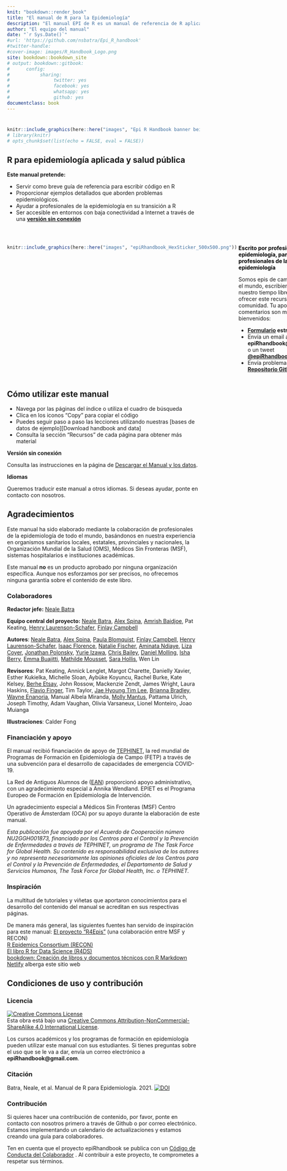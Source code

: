 ```yaml
---
knit: "bookdown::render_book"
title: "El manual de R para la Epidemiología"  
description: "El manual EPI de R es un manual de referencia de R aplicado a la epodemiología y la salud pública."
author: "El equipo del manual"
date: "`r Sys.Date()`"
#url: 'https://github.com/nsbatra/Epi_R_handbook'
#twitter-handle: 
#cover-image: images/R_Handbook_Logo.png
site: bookdown::bookdown_site
# output: bookdown::gitbook:
#      config:
#           sharing:
#                twitter: yes
#                facebook: yes
#                whatsapp: yes
#                github: yes
documentclass: book
---
```






#  {-}


```r
knitr::include_graphics(here::here("images", "Epi R Handbook banner beige 1500x500.png"))
# library(knitr)
# opts_chunk$set(list(echo = FALSE, eval = FALSE))
```

<meta name="description" content="El manual EPI de R es un manual de referencia de R aplicado a la epodemiología y la salud pública.">

<meta http-equiv="Content-Type" content="text/html; charset=utf-8">

<!-- <span style="color: red;">**THIS IS A DRAFT.  REVIEWERS GIVE FEEDBACK AT THIS [LINK](https://forms.gle/4RNdRRLGx67xW9yq9)**.</span> -->

<!-- <span style="color: darkgreen;">**DO YOU LIKE THIS HANDBOOK? SHOULD SOMETHING BE CHANGED? PLEASE TELL US!**</span> -->

<!-- <form target="_blank" action="https://forms.gle/A5SnRVws7tPD15Js9"> -->
<!--     <input type="submit" value="FEEDBACK" /> -->
<!-- </form> -->

<!-- ======================================================= -->
<!-- ## An R reference manual for applied epidemiology and public health {.unnumbered} -->


<!-- <span style="color: brown;">**The Epi R Handbook is an R reference manual for applied epidemiology and public health.**</span> -->

<!-- ## About this handbook   -->

## R para epidemiología aplicada y salud pública {-}  

**Este manual pretende:**

* Servir como breve guía de referencia para escribir código en R
* Proporcionar ejemplos detallados que aborden problemas epidemiológicos.
* Ayudar a profesionales de la epidemiología en su transición a R
* Ser accesible en entornos con baja conectividad a Internet a través de una [**versión sin conexión**](#download-handbook-and-data)


<!-- * Use practical epi examples - cleaning case linelists, making transmission chains and epidemic curves, automated reports and dashboards, modeling incidence and making projections, demographic pyramids and rate standardization, record matching, outbreak detection, survey analysis, survival analysis, GIS basics, contact tracing, phylogenetic trees...   -->



<!-- **How is this different than other R books?**   -->

<!-- * It is community-driven - *written for epidemiologists by epidemiologists* in their spare time and leveraging experience in local, national, academic, and emergency settings   -->

<!-- Dual-column created based on the rmarkdown cookbook here: https://bookdown.org/yihui/rmarkdown-cookbook/multi-column.html -->



<br>


:::: {style="display: flex;"}

::: {}
```r
knitr::include_graphics(here::here("images", "epiRhandbook_HexSticker_500x500.png"))
```
:::


::: {.col data-latex="{0.05\textwidth}"}
\ 
<!-- an empty Div (with a white space), serving as
a column separator -->
:::

::: {}
<span style="color: black;">**Escrito por profesionales de la epidemiología, para profesionales de la epidemiología**</span>

Somos epis de campo de todo el mundo, escribiendo en nuestro tiempo libre para ofrecer este recurso a la comunidad. Tu apoyo y comentarios son muy bienvenidos:

* **[Formulario](https://forms.gle/A5SnRVws7tPD15Js9) estructurado**
* Envía un email a **epiRhandbook@gmail.com** o un tweet **[\@epiRhandbook](https://twitter.com/epirhandbook)**  
* Envía problemas a nuestro **[Repositorio Github](https://github.com/epirhandbook/Epi_R_handbook)**  


:::

::::




<!-- ======================================================= -->
## Cómo utilizar este manual {-} 

* Navega por las páginas del índice o utiliza el cuadro de búsqueda
* Clica en los iconos "Copy" para copiar el código  
* Puedes seguir paso a paso las lecciones utilizando nuestras [bases de datos de ejemplo][Download handbook and data]  
* Consulta la sección "Recursos" de cada página para obtener más material

**Versión sin conexión**  

Consulta las instrucciones en la página de [Descargar el Manual y los datos](#download-handbook-and-data).

**Idiomas**  

Queremos traducir este manual a otros idiomas. Si deseas ayudar, ponte en contacto con nosotros.


<!-- ======================================================= -->
## Agradecimientos {-}  

Este manual ha sido elaborado mediante la colaboración de profesionales de la epidemiología de todo el mundo, basándonos en nuestra experiencia en organismos sanitarios locales, estatales, provinciales y nacionales, la Organización Mundial de la Salud (OMS), Médicos Sin Fronteras (MSF), sistemas hospitalarios e instituciones académicas.

Este manual **no** es un producto aprobado por ninguna organización específica. Aunque nos esforzamos por ser precisos, no ofrecemos ninguna garantía sobre el contenido de este libro.


### Colaboradores {-}  

**Redactor jefe:** [Neale Batra](https://www.linkedin.com/in/neale-batra/) 

**Equipo central del proyecto:** [Neale Batra](https://www.linkedin.com/in/neale-batra/), [Alex Spina](https://github.com/aspina7), [Amrish Baidjoe](https://twitter.com/Ammer_B), Pat Keating, [Henry Laurenson-Schafer](https://github.com/henryls1), [Finlay Campbell](https://github.com/finlaycampbell)  

**Autores**: [Neale Batra](https://www.linkedin.com/in/neale-batra/), [Alex Spina](https://github.com/aspina7), [Paula Blomquist](https://www.linkedin.com/in/paula-bianca-blomquist-53188186/), [Finlay Campbell](https://github.com/finlaycampbell), [Henry Laurenson-Schafer](https://github.com/henryls1), [Isaac Florence](www.Twitter.com/isaacatflorence), [Natalie Fischer](https://www.linkedin.com/in/nataliefischer211/), [Aminata Ndiaye](https://twitter.com/aminata_fadl), [Liza Coyer]( https://www.linkedin.com/in/liza-coyer-86022040/), [Jonathan Polonsky](https://twitter.com/jonny_polonsky), [Yurie Izawa](https://ch.linkedin.com/in/yurie-izawa-a1590319), [Chris Bailey](https://twitter.com/cbailey_58?lang=en), [Daniel Molling](https://www.linkedin.com/in/daniel-molling-4005716a/), [Isha Berry](https://twitter.com/ishaberry2), [Emma Buajitti](https://twitter.com/buajitti), [Mathilde Mousset](https://mathildemousset.wordpress.com/research/), [Sara Hollis](https://www.linkedin.com/in/saramhollis/), Wen Lin  

**Revisores**: Pat Keating, Annick Lenglet, Margot Charette, Danielly Xavier, Esther Kukielka, Michelle Sloan, Aybüke Koyuncu, Rachel Burke, Kate Kelsey, [Berhe Etsay](https://www.linkedin.com/in/berhe-etsay-5752b1154/), John Rossow, Mackenzie Zendt, James Wright, Laura Haskins, [Flavio Finger](ffinger.github.io), Tim Taylor, [Jae Hyoung Tim Lee](https://www.linkedin.com/in/jaehyoungtlee/), [Brianna Bradley](https://www.linkedin.com/in/brianna-bradley-bb8658155), [Wayne Enanoria](https://www.linkedin.com/in/wenanoria), Manual Albela Miranda, [Molly Mantus](https://www.linkedin.com/in/molly-mantus-174550150/), Pattama Ulrich, Joseph Timothy, Adam Vaughan, Olivia Varsaneux, Lionel Monteiro, Joao Muianga  

**Illustraciones**: Calder Fong  


<!-- **Editor-in-Chief:** Neale Batra  -->

<!-- **Project core team:** Neale Batra, Alex Spina, Amrish Baidjoe, Pat Keating, Henry Laurenson-Schafer, Finlay Campbell   -->

<!-- **Authors**: Neale Batra, Alex Spina, Paula Blomquist, Finlay Campbell, Henry Laurenson-Schafer, [Isaac Florence](www.Twitter.com/isaacatflorence), Natalie Fischer, Aminata Ndiaye, Liza Coyer, Jonathan Polonsky, Yurie Izawa, Chris Bailey, Daniel Molling, Isha Berry, Emma Buajitti, Mathilde Mousset, Sara Hollis, Wen Lin   -->

<!-- **Reviewers**: Pat Keating, Mathilde Mousset, Annick Lenglet, Margot Charette, Isha Berry, Paula Blomquist, Natalie Fischer, Daniely Xavier, Esther Kukielka, Michelle Sloan, Aybüke Koyuncu, Rachel Burke, Daniel Molling, Kate Kelsey, Berhe Etsay, John Rossow, Mackenzie Zendt, James Wright, Wayne Enanoria, Laura Haskins, Flavio Finger, Tim Taylor, Jae Hyoung Tim Lee, Brianna Bradley, Manual Albela Miranda, Molly Mantus, Priscilla Spencer, Pattama Ulrich, Joseph Timothy, Adam Vaughan, Olivia Varsaneux, Lionel Monteiro, Joao Muianga   -->


### Financiación y apoyo {-}  

El manual recibió financiación de apoyo de [TEPHINET](https://www.tephinet.org/), la red mundial de Programas de Formación en Epidemiología de Campo (FETP) a través de una subvención para el desarrollo de capacidades de emergencia COVID-19.

La Red de Antiguos Alumnos de ([EAN](https://epietalumni.net/)) proporcionó apoyo administrativo, con un agradecimiento especial a Annika Wendland. EPIET es el Programa Europeo de Formación en Epidemiología de Intervención.

Un agradecimiento especial a Médicos Sin Fronteras (MSF) Centro Operativo de Ámsterdam (OCA) por su apoyo durante la elaboración de este manual.

*Esta publicación fue apoyada por el Acuerdo de Cooperación número NU2GGH001873, financiado por los Centros para el Control y la Prevención de Enfermedades a través de TEPHINET, un programa de The Task Force for Global Health. Su contenido es responsabilidad exclusiva de los autores y no representa necesariamente las opiniones oficiales de los Centros para el Control y la Prevención de Enfermedades, el Departamento de Salud y Servicios Humanos, The Task Force for Global Health, Inc. o TEPHINET.*



### Inspiración {-}  

La multitud de tutoriales y viñetas que aportaron conocimientos para el desarrollo del contenido del manual se acreditan en sus respectivas páginas.

De manera más general, las siguientes fuentes han servido de inspiración para este manual:
[El proyecto "R4Epis"](https://r4epis.netlify.app/) (una colaboración entre MSF y RECON)  
[R Epidemics Consortium (RECON)](https://www.repidemicsconsortium.org/)  
[El libro R for Data Science (R4DS)](https://r4ds.had.co.nz/)  
[bookdown: Creación de libros y documentos técnicos con R Markdown](https://bookdown.org/yihui/bookdown/)  
[Netlify](https://www.netlify.com) alberga este sitio web  


<!-- ### Image credits {-}   -->

<!-- Images in logo from US CDC Public Health Image Library) include [2013 Yemen looking for mosquito breeding sites](https://phil.cdc.gov/Details.aspx?pid=19623), [Ebola virus](https://phil.cdc.gov/Details.aspx?pid=23186), and [Survey in Rajasthan](https://phil.cdc.gov/Details.aspx?pid=19838).   -->


## Condiciones de uso y contribución {-}  

### Licencia {.unnumbered} 

<a rel="license" href="http://creativecommons.org/licenses/by-nc-sa/4.0/"><img alt="Creative Commons License" style="border-width:0" src="https://i.creativecommons.org/l/by-nc-sa/4.0/88x31.png" /></a><br />Esta obra está bajo una <a rel="license" href="http://creativecommons.org/licenses/by-nc-sa/4.0/">Creative Commons Attribution-NonCommercial-ShareAlike 4.0 International License</a>.

Los cursos académicos y los programas de formación en epidemiología pueden utilizar este manual con sus estudiantes. Si tienes preguntas sobre el uso que se le va a dar, envía un correo electrónico a **epiRhandbook@gmail.com**.

### Citación {.unnumbered}

Batra, Neale, et al. Manual de R para Epidemiología. 2021. <a rel="license" href="https://zenodo.org/badge/231610102.svg"><img alt="DOI" style="border-width:0" src="https://zenodo.org/badge/231610102.svg" /></a><br />

### Contribución {.unnumbered}  

Si quieres hacer una contribución de contenido, por favor, ponte en contacto con nosotros primero a través de Github o por correo electrónico. Estamos implementando un calendario de actualizaciones y estamos creando una guía para colaboradores.

Ten en cuenta que el proyecto epiRhandbook se publica con un [Código de Conducta del Colaborador](https://contributor-covenant.org/version/2/0/CODE_OF_CONDUCT.html) . Al contribuir a este proyecto, te comprometes a respetar sus términos.
